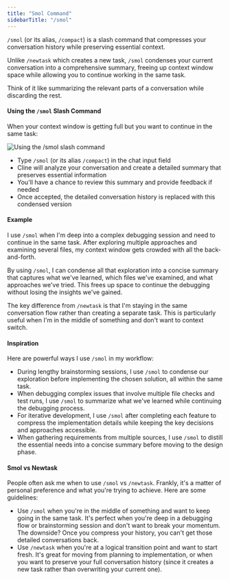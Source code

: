 ```yaml
---
title: "Smol Command"
sidebarTitle: "/smol"
---
```


`/smol` (or its alias, `/compact`) is a slash command that compresses your conversation history while preserving essential context.

Unlike `/newtask` which creates a new task, `/smol` condenses your current conversation into a comprehensive summary, freeing up context window space while allowing you to continue working in the same task.

Think of it like summarizing the relevant parts of a conversation while discarding the rest.

#### Using the `/smol` Slash Command

When your context window is getting full but you want to continue in the same task:

<Frame>
	<img src="https://storage.googleapis.com/cline_public_images/docs/assets/smol.png" alt="Using the /smol slash command" />
</Frame>

-   Type `/smol` (or its alias `/compact`) in the chat input field
-   Cline will analyze your conversation and create a detailed summary that preserves essential information
-   You'll have a chance to review this summary and provide feedback if needed
-   Once accepted, the detailed conversation history is replaced with this condensed version

#### Example

I use `/smol` when I'm deep into a complex debugging session and need to continue in the same task. After exploring multiple approaches and examining several files, my context window gets crowded with all the back-and-forth.

By using `/smol`, I can condense all that exploration into a concise summary that captures what we've learned, which files we've examined, and what approaches we've tried. This frees up space to continue the debugging without losing the insights we've gained.

The key difference from `/newtask` is that I'm staying in the same conversation flow rather than creating a separate task. This is particularly useful when I'm in the middle of something and don't want to context switch.

#### Inspiration

Here are powerful ways I use `/smol` in my workflow:

-   During lengthy brainstorming sessions, I use `/smol` to condense our exploration before implementing the chosen solution, all within the same task.
-   When debugging complex issues that involve multiple file checks and test runs, I use `/smol` to summarize what we've learned while continuing the debugging process.
-   For iterative development, I use `/smol` after completing each feature to compress the implementation details while keeping the key decisions and approaches accessible.
-   When gathering requirements from multiple sources, I use `/smol` to distill the essential needs into a concise summary before moving to the design phase.

#### Smol vs Newtask

People often ask me when to use `/smol` vs `/newtask`. Frankly, it's a matter of personal preference and what you're trying to achieve. Here are some guidelines:

-   Use `/smol` when you're in the middle of something and want to keep going in the same task. It's perfect when you're deep in a debugging flow or brainstorming session and don't want to break your momentum. The downside? Once you compress your history, you can't get those detailed conversations back.
-   Use `/newtask` when you're at a logical transition point and want to start fresh. It's great for moving from planning to implementation, or when you want to preserve your full conversation history (since it creates a new task rather than overwriting your current one).
